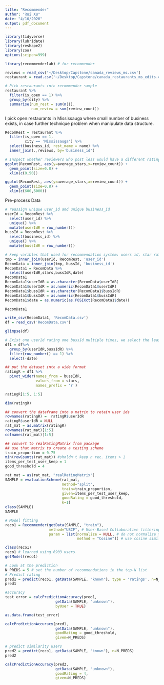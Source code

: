 ```yaml
---
title: "Recommender"
author: "Rui Xu"
date: "4/16/2020"
output: pdf_document
---
```

```r
library(tidyverse)
library(lubridate)
library(reshape2)
library(zoo)
options(scipen=999)

library(recommenderlab) # for recommender

reviews = read_csv('~/Desktop/Capstone/canada_reviews_ms.csv')
restaurant = read.csv('~/Desktop/Capstone/canada_restaurants_ms_edits.csv')
```
```r
# Pick restaurants into recommender sample
restaurant %>%
  filter(is_open == 1) %>%
  group_by(city) %>%
  summarise(num_rest = sum(n()),
            num_review = sum(review_count))
```
I pick open restaurants in Mississauga where small number of business exists, in case further technique problem when manipulate data structure.
```r
RecomRest = restaurant %>%
  filter(is_open == 1,
         city == 'Mississauga') %>%
  select(business_id, rest_name = name) %>%
  inner_join(.,reviews, by='business_id')
```
```r
# Inspect whether reviewers who post less would have a different rating scheme
ggplot(RecomRest, aes(y=average_stars,x=review_count)) +
  geom_point(size=0.8) +
  xlim(c(0,50))
```
```r
ggplot(RecomRest, aes(y=average_stars,x=review_count)) +
  geom_point(size=0.8) +
  xlim(c(600,5000))
```

Pre-process Data
```r
# reassign unique user_id and unique business_id
userId = RecomRest %>%
  select(user_id) %>%
  unique() %>%
  mutate(userIdR = row_number())
bussId = RecomRest %>%
  select(business_id) %>%
  unique() %>%
  mutate(bussIdR = row_number())
```
```r
# keep varibles that used for recommendation system: users id, star rating, business id
tmp = inner_join(userId, RecomRest, 'user_id')
RecomData = inner_join(tmp, bussId, 'business_id')
RecomData1 = RecomData %>%
  select(userIdR,stars,bussIdR,date)
RecomData1
RecomData1$userIdR = as.character(RecomData$userIdR)
RecomData1$userIdR = as.numeric(RecomData1$userIdR)
RecomData1$bussIdR = as.character(RecomData1$bussIdR)
RecomData1$bussIdR = as.numeric(RecomData1$bussIdR)
RecomData1$date = as.numeric(as.POSIXct(RecomData1$date))
```


```r
RecomData1
```
```r
write_csv(RecomData1, 'RecomData.csv')
df = read_csv('RecomData.csv')
```
```r
glimpse(df)
```
```r
# Exist one userId rating one bussId multiple times, we select the least date one as final stars.
df1 = df%>%
  group_by(userIdR,bussIdR) %>%
  filter(row_number() == 1) %>%
  select(-date)
```
```r
## put the dataset into a wide format
ratingR = df1 %>%
  pivot_wider(names_from = bussIdR,
              values_from = stars,
              names_prefix = 'r')

ratingR[1:5, 1:5]
```
```r
dim(ratingR)
```
```r
## convert the dataframe into a matrix to retain user ids
rownames(ratingR) =  ratingR$userIdR
ratingR$userIdR = NULL
rat_mat = as.matrix(ratingR)
rownames(rat_mat)[1:5]
colnames(rat_mat)[1:5]
```
```r
## convert to realRatingMatrix from package
## use that matrix to create a testing scheme
train_proportion = 0.75
min(rowCounts(rat_mat)) #sholdn't keep n rec. items > 1
items_per_test_user_keep = 1
good_threshold = 4

rat_mat = as(rat_mat, "realRatingMatrix")
SAMPLE = evaluationScheme(rat_mat, 
                          method="split", 
                          train=train_proportion, 
                          given=items_per_test_user_keep,
                          goodRating = good_threshold,
                          k=1)
class(SAMPLE)
SAMPLE
```
```r
# Model fitting
reco1 = Recommender(getData(SAMPLE, "train"), 
                    method="UBCF", # User-Based Collaborative filtering - utilizes user similarities
                    param = list(normalize = NULL, # do not normalize the ratings
                                 method = "Cosine")) # use cosine similiarty on the ratings

class(reco1) 
reco1 # learned using 6903 users.
getModel(reco1)
```

```r
# Look at the prediction
N_PREDS = 5 # set the number of recommendations in the top-N list
# Predict rating
pred1 = predict(reco1, getData(SAMPLE, "known"), type = 'ratings', n=N_PREDS)
pred1
```

```r
#accuracy
test_error = calcPredictionAccuracy(pred1, 
                       getData(SAMPLE, "unknown"), 
                       byUser = TRUE)
```
```r
as.data.frame(test_error)
```
```r
calcPredictionAccuracy(pred1, 
                       getData(SAMPLE, "unknown"), 
                       goodRating = good_threshold, 
                       given=N_PREDS)
```

```r
# predict similarity users
pred2 = predict(reco1, getData(SAMPLE, "known"), n=N_PREDS)
pred2
```


```r
calcPredictionAccuracy(pred2, 
                       getData(SAMPLE, "unknown"), 
                       goodRating = 4, 
                       given=N_PREDS)
```


